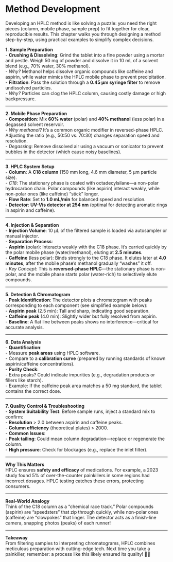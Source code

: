 # Method Development {#sec-method-dev .unnumbered}
   
 
Developing an HPLC method is like solving a puzzle: you need the right pieces (column, mobile phase, sample prep) to fit together for clear, reproducible results. This chapter walks you through designing a method step-by-step, using practical examples to simplify complex decisions.  

 

**1. Sample Preparation**  
- **Crushing & Dissolving**: Grind the tablet into a fine powder using a mortar and pestle. Weigh 50 mg of powder and dissolve it in 10 mL of a solvent blend (e.g., 70% water, 30% methanol).  
  - *Why?* Methanol helps dissolve organic compounds like caffeine and aspirin, while water mimics the HPLC mobile phase to prevent precipitation.  
- **Filtration**: Pass the solution through a **0.45 µm syringe filter** to remove undissolved particles.  
  - *Why?* Particles can clog the HPLC column, causing costly damage or high backpressure.  

---

**2. Mobile Phase Preparation**  
- **Composition**: Mix **60% water** (polar) and **40% methanol** (less polar) in a degassed solvent reservoir.  
  - *Why methanol?* It’s a common organic modifier in reversed-phase HPLC. Adjusting the ratio (e.g., 50:50 vs. 70:30) changes separation speed and resolution.  
  - *Degassing*: Remove dissolved air using a vacuum or sonicator to prevent bubbles in the detector (which cause noisy baselines).  

---

**3. HPLC System Setup**  
- **Column**: A **C18 column** (150 mm long, 4.6 mm diameter, 5 µm particle size).  
  - *C18*: The stationary phase is coated with octadecylsilane—a non-polar hydrocarbon chain. Polar compounds (like aspirin) interact weakly, while non-polar ones (like caffeine) “stick” longer.  
- **Flow Rate**: Set to **1.0 mL/min** for balanced speed and resolution.  
- **Detector**: **UV-Vis detector at 254 nm** (optimal for detecting aromatic rings in aspirin and caffeine).  

---

**4. Injection & Separation**  
- **Injection Volume**: 10 µL of the filtered sample is loaded via autosampler or manual injector.  
- **Separation Process**:  
  - **Aspirin** (polar): Interacts weakly with the C18 phase. It’s carried quickly by the polar mobile phase (water/methanol), eluting at **2.5 minutes**.  
  - **Caffeine** (less polar): Binds strongly to the C18 phase. It elutes later at **4.0 minutes**, after the mobile phase’s methanol gradually “washes” it off.  
  - *Key Concept*: This is **reversed-phase HPLC**—the stationary phase is non-polar, and the mobile phase starts polar (water-rich) to selectively elute compounds.  

---

**5. Detection & Chromatogram**  
- **Peak Identification**: The detector plots a chromatogram with peaks corresponding to each component (see simplified example below):  
  - **Aspirin peak** (2.5 min): Tall and sharp, indicating good separation.  
  - **Caffeine peak** (4.0 min): Slightly wider but fully resolved from aspirin.  
- **Baseline**: A flat line between peaks shows no interference—critical for accurate analysis.  

---

**6. Data Analysis**  
- **Quantification**:  
  - Measure **peak areas** using HPLC software.  
  - Compare to a **calibration curve** (prepared by running standards of known aspirin/caffeine concentrations).  
- **Purity Check**:  
  - Extra peaks? Could indicate impurities (e.g., degradation products or fillers like starch).  
  - Example: If the caffeine peak area matches a 50 mg standard, the tablet contains the correct dose.  

---

**7. Quality Control & Troubleshooting**  
- **System Suitability Test**: Before sample runs, inject a standard mix to confirm:  
  - **Resolution** > 2.0 between aspirin and caffeine peaks.  
  - **Column efficiency** (theoretical plates) > 2000.  
- **Common Issues**:  
  - **Peak tailing**: Could mean column degradation—replace or regenerate the column.  
  - **High pressure**: Check for blockages (e.g., replace the inlet filter).  

---

**Why This Matters**  
HPLC ensures **safety and efficacy** of medications. For example, a 2023 study found 5% of over-the-counter painkillers in some regions had incorrect dosages. HPLC testing catches these errors, protecting consumers.  

---

**Real-World Analogy**  
Think of the C18 column as a “chemical race track.” Polar compounds (aspirin) are “speedsters” that zip through quickly, while non-polar ones (caffeine) are “slowpokes” that linger. The detector acts as a finish-line camera, snapping photos (peaks) of each runner!  

---

**Takeaway**  
From filtering samples to interpreting chromatograms, HPLC combines meticulous preparation with cutting-edge tech. Next time you take a painkiller, remember: a process like this likely ensured its quality! 💊🔬

